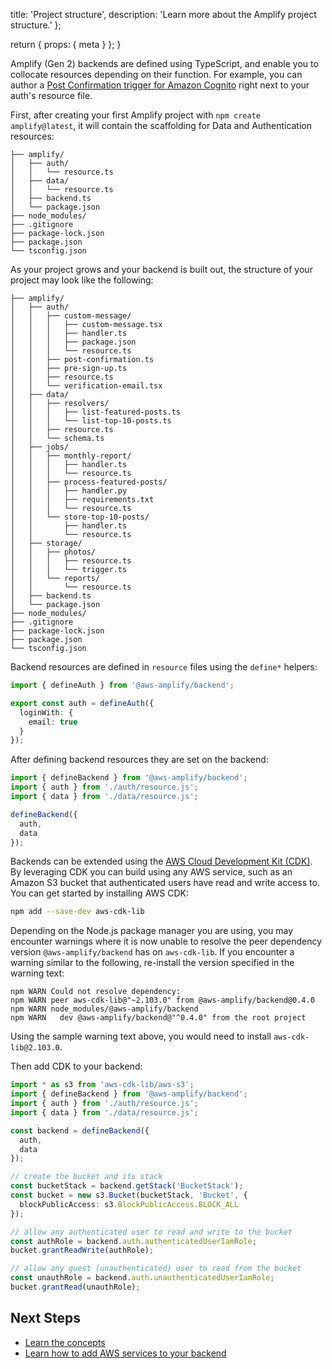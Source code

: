   title: 'Project structure',
  description: 'Learn more about the Amplify project structure.'
};

  return {
    props: {
      meta
    }
  };
}

Amplify (Gen 2) backends are defined using TypeScript, and enable you to collocate resources depending on their function. For example, you can author a [Post Confirmation trigger for Amazon Cognito](https://docs.aws.amazon.com/cognito/latest/developerguide/user-pool-lambda-post-confirmation.html) right next to your auth's resource file.

First, after creating your first Amplify project with `npm create amplify@latest`, it will contain the scaffolding for Data and Authentication resources:

```text
├── amplify/
│   ├── auth/
│   │   └── resource.ts
│   ├── data/
│   │   └── resource.ts
│   ├── backend.ts
│   └── package.json
├── node_modules/
├── .gitignore
├── package-lock.json
├── package.json
└── tsconfig.json
```

As your project grows and your backend is built out, the structure of your project may look like the following:

```text
├── amplify/
│   ├── auth/
│   │   ├── custom-message/
│   │   │   ├── custom-message.tsx
│   │   │   ├── handler.ts
│   │   │   ├── package.json
│   │   │   └── resource.ts
│   │   ├── post-confirmation.ts
│   │   ├── pre-sign-up.ts
│   │   ├── resource.ts
│   │   └── verification-email.tsx
│   ├── data/
│   │   ├── resolvers/
│   │   │   ├── list-featured-posts.ts
│   │   │   └── list-top-10-posts.ts
│   │   ├── resource.ts
│   │   └── schema.ts
│   ├── jobs/
│   │   ├── monthly-report/
│   │   │   ├── handler.ts
│   │   │   └── resource.ts
│   │   ├── process-featured-posts/
│   │   │   ├── handler.py
│   │   │   ├── requirements.txt
│   │   │   └── resource.ts
│   │   └── store-top-10-posts/
│   │       ├── handler.ts
│   │       └── resource.ts
│   ├── storage/
│   │   ├── photos/
│   │   │   ├── resource.ts
│   │   │   └── trigger.ts
│   │   └── reports/
│   │       └── resource.ts
│   ├── backend.ts
│   └── package.json
├── node_modules/
├── .gitignore
├── package-lock.json
├── package.json
└── tsconfig.json
```

Backend resources are defined in `resource` files using the `define*` helpers:

```ts title="amplify/auth/resource.ts"
import { defineAuth } from '@aws-amplify/backend';

export const auth = defineAuth({
  loginWith: {
    email: true
  }
});
```

After defining backend resources they are set on the backend:

```ts title="amplify/backend.ts"
import { defineBackend } from '@aws-amplify/backend';
import { auth } from './auth/resource.js';
import { data } from './data/resource.js';

defineBackend({
  auth,
  data
});
```

Backends can be extended using the [AWS Cloud Development Kit (CDK)](https://docs.aws.amazon.com/cdk/v2/guide/home.html). By leveraging CDK you can build using any AWS service, such as an Amazon S3 bucket that authenticated users have read and write access to. You can get started by installing AWS CDK:

```bash
npm add --save-dev aws-cdk-lib
```

<Callout warning>

Depending on the Node.js package manager you are using, you may encounter warnings where it is now unable to resolve the peer dependency version `@aws-amplify/backend` has on `aws-cdk-lib`. If you encounter a warning similar to the following, re-install the version specified in the warning text:

```
npm WARN Could not resolve dependency:
npm WARN peer aws-cdk-lib@"~2.103.0" from @aws-amplify/backend@0.4.0
npm WARN node_modules/@aws-amplify/backend
npm WARN   dev @aws-amplify/backend@"^0.4.0" from the root project
```

Using the sample warning text above, you would need to install `aws-cdk-lib@2.103.0`.

</Callout>

Then add CDK to your backend:

```ts title="amplify/backend.ts"
import * as s3 from 'aws-cdk-lib/aws-s3';
import { defineBackend } from '@aws-amplify/backend';
import { auth } from './auth/resource.js';
import { data } from './data/resource.js';

const backend = defineBackend({
  auth,
  data
});

// create the bucket and its stack
const bucketStack = backend.getStack('BucketStack');
const bucket = new s3.Bucket(bucketStack, 'Bucket', {
  blockPublicAccess: s3.BlockPublicAccess.BLOCK_ALL
});

// allow any authenticated user to read and write to the bucket
const authRole = backend.auth.authenticatedUserIamRole;
bucket.grantReadWrite(authRole);

// allow any guest (unauthenticated) user to read from the bucket
const unauthRole = backend.auth.unauthenticatedUserIamRole;
bucket.grantRead(unauthRole);
```

## Next Steps

- [Learn the concepts](/gen2/how-amplify-works/concepts)
- [Learn how to add AWS services to your backend](/gen2/build-a-backend/add-aws-services)
